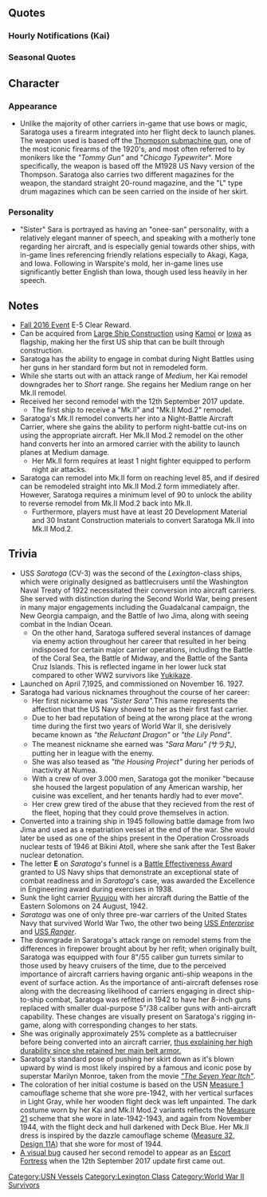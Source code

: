{{ShipPageHeader}}
==Quotes==
{{ShipQuotes
|Introduction = Hello！　航空母艦、Saratogaです。提督、サラとお呼びくださいね。よろしくお願い致します。
|Introduction/En = Hello! I am Saratoga, an aircraft carrier. Admiral, please call me Sara. Pleased to meet you.

|Introduction/Kai = Hello! 航空母艦、Saratogaです。サラも改修で、艤装と艦載機、強化しました！これからもご一緒に、頑張りましょう！
|Introduction/Kai/En = Hello! I am Saratoga, an aircraft carrier. I was also refitted, and outfitting and aircraft were strengthened! Let's keep doing our best together!

|Library = Hello! アメリカ生まれの大型正規空母、Saratogaです。歴史深い由緒ある名前を頂いています。あの大きな戦いでは、最初から最後まで頑張ったんです。戦いの終わった後、長門さん達と一緒にある実験に参加しました。これからサラも皆さんと同じ艦隊で頑張らせてくださいね！
|Library/En = Hello! I'm an American-made large aircraft carrier, Saratoga. I was named after a specific event in history. During the great war, I fought my way to the very end. And after the war, I was involved in a certain experiment with Nagato and the others. From here on, I wish to do my best with everyone in this fleet!
|Library/Note = Saratoga was named after the [[wikipedia:Battles of Saratoga|Battles of Saratoga]] from the American Revolutionary War. That "certain experiment" was Operation Crossroads, in which Saratoga along with Nagato took part of.

|Secretary 1/Both = How are you?

|Secretary 2 = はい、サラはここに。
|Secretary 2/En = Yes, I am here.

|Secretary 3 = 提督、せっかく整備したWildcatが。後にしてくださいね。お願いです。
|Secretary 3/En = Admiral, I just fixed this Wildcat. Can we do this later, please?

|Secretary 3/Kai = 提督、せっかく整備したDauntlessが。後にしてくださいね。お願いです。
|Secretary 3/Kai/En = Admiral, I just fixed this Dauntless. Can we do this later, please?

|Secretary 3/Mk.II = 提督、せっかく整備したHellcatが。後にしてくださいね。お願いします。
|Secretary 3/Mk.II/En =Admiral, I just fixed this Hellcat. Can we do this later, please? 

|Idle = うん！これで艦載機も問題なし！たくさん詰めるから、整備は大変。あら、長門！Hi！へっ、これから演習なの？ごめんなさい、サラは今日は執務室勤務なんです。また誘ってね！
|Idle/En = Yep, the planes are in top conditions! Getting them loaded and fixed sure is hard work. Oh. Hi, Nagato. You're going for practice? I'm sorry but I'm on duty. Call me out later.

|Secretary Married = 提督？お疲れですか？サラが、お茶と何か元気が出るものをご用意しましょう。へっ、パン？パン屋はサラはあまり…どちらかと言えば、ケーキのほうが得意です！ご用意しましょう！待っていてくださいね。
|Secretary Married/En = Admiral, are you tired? I'll make you a tea or anything that will get you going again. Eh, bread? I'm not good at making them... On the other hand, I'm good at making cakes. I'll bake one for you. Do wait for it.
|Secretary Married/Note = She mentions　パン屋 (panya) in Japanese which means bakery. She does not have a fond memory of bakeries probably because the nuclear test that sunk her was called ''Test Baker''.

|Wedding = 提督、how are you doing？へっ、これをサラに…ですか？はぁ、開けてみても良いのでしょうか？Oh my god, beautiful...!
|Wedding/En = Admiral, how are you doing? Eh, is this for me? Ah, is okay if I open it? Oh my God, it's beautiful!

|Looking At Scores = 情報ですね？サラが整理してお持ちします。
|Looking At Scores/En = Intelligence? I'll get it sorted and ready.

|Joining A Fleet = 航空母艦Saratoga、抜錨します。続いて！
|Joining A Fleet/En = Aircraft Carrier Saratoga, weigh anchor. Follow me!

|Equipment 1 = Beautiful！いい子たちですね！
|Equipment 1/En = Beautiful! They're all good girls!

|Equipment 2 = いい艦載機！この子もいいですね！
|Equipment 2/En = What a great plane. And also a great crew, aren't they!

|Equipment 3/Both = Oh my god!

|Supply = Thanks a lot!　ありがとうございます。
|Supply/En = Thanks a lot! Thank you very much!

|Docking Minor = Sorry、少しだけ休みます、提督。
|Docking Minor/En = Sorry. I shall take a break, admiral.

|Docking Major = I’m sorry、後方でお休みを頂きます。ごめんなさい、提督。
|Docking Major/En = I'm sorry. I shall pull back and rest. I'm truly sorry, admiral.

|Docking Complete = 
|Docking Complete/En = 

|Construction = 新造艦、就役です！
|Construction/En = A new ship has been completed!

|Returning From Sortie = 作戦完了です、提督。
|Returning From Sortie/En = Operation complete, Admiral.

|Starting A Sortie = サラ、出撃します！皆さん、行きましょう！ 
|Starting A Sortie/En = Sara, Heading out! Let's go everyone!

|Starting A Sortie/Kai = CV-3 サラ、出撃します！皆さん、行きましょう！
|Starting A Sortie/Kai/En = CV-3 Sara, Heading out! Let's go everyone!

|Battle Start = 行きます！航空隊、発艦初め！
|Battle Start/En = Let's do this. Air team, ready to strike!

|Air Battle = サラの子たち、お願いします！
|Air Battle/En = It's all yours, my fellow kids!

|Air Battle/Mk.II = サラの子たち、頼みます！いい？Attack!
|Air Battle/Mk.II/En = I request you, my fellow kids! Ready? Attack!

|Attack/Both = Attack!

|Night Battle = 艦隊全身、追撃戦に移行します！サラに続いて！
|Night Battle/En = Fleet at full speed. Commencing pursuit! On me!

|Night Attack = 
|Night Attack/En = 

|MVP = Oh my god！サラの戦闘がそんなに！？何か、申し訳ない気もします。
|MVP/En = Oh my god! I excel that much in battle? I... kind of feel bad for it.

|MVP/Kai = Oh my god! サラの戦果がそんなに！？提督のお蔭ですね。帰ったら乾杯しましょう！
|MVP/Kai/En = Oh my god! I excel that much in result? It's all thanks to you, Admiral. Let's make a toast when we return!

|Minor Damage 1 = あぁ！
|Minor Damage 1/En = Aahh!

|Minor Damage 2 = へ、飛行甲板に！？ダメージコントロールを！
|Minor Damage 2/En = Huh, the flight deck? Damage Control!

|Major Damage = 嫌だ、もう！飛行甲板とお尻が…
|Major Damage/En = Oh no... My flight deck and my rear...

|Sunk = Oh my god、サラ…ここで沈むというのですか？提督、お別れです... Goodbye...
|Sunk/En = Oh my god... This is where I'm sinking? Admiral, It's time we part ways... Goodbye...
}}
===Hourly Notifications (Kai)===
{{Shiphourly
|00JP = 提督、先ほど日付が更新されました。本日はこのサラが提督の執務を補佐いたしますね。
|00EN = Admiral, the date has changed. Today I, Sara will help with the Admiral's duties.
|00Note = 
|01JP = 1 o'clock。　提督、今夜は頑張りましょうね。
|01EN = 1 o'clock. Admiral, tonight lets do our best.
|01Note = 
|02JP = 2 o'clock。　はい、サラは平気です。提督、お疲れですか？
|02EN = 2 o'clock. Yes, I'm doing fine. Admiral, are you tired?
|02Note = 
|03JP = 3 o'clock。　サラがcoffeeをご用意しましょう。少しお待ち下さいね。
|03EN = 3 o'clock. I'll make you some coffee. Please wait a bit.
|03Note = 
|04JP = 4 o'clock。　提督、もうすぐ夜が明けますね。ハァ…よし！頑張ろう！
|04EN = 4 o'clock. Admiral, it's soon going to be dawn. Phew... Alright! I'll do my best!
|04Note = 
|05JP = 5 o'clock。　朝焼けSo beautiful!
|05EN = 5 o'clock. The sunrise is so beautiful!
|05Note = 
|06JP = Good Morning! 6 o'clock。提督、おはようございます。今朝も爽やかですね！
|06EN = Good Morning! 6 o'clock. Admiral, good morning. It's another crisp morning!
|06Note = 
|07JP = 7 o'clock。サラ、モーニングをご用意しました。卵はスクランブルでよかったですよね？Coffeeはこちらに。
|07EN = 7 o'clock. I've made breakfast for you. Scrambled eggs will do, right? The coffee is over there.
|07Note = 
|08JP = 8 o'clock。朝の後片付けをしたら、艦載機の整備をしますね。みんな、いい子たちなんです。
|08EN = 8 o'clock. After I finish clearing up, I need to service my planes. All of them are good girls.
|08Note = 
|09JP = 9 o'clock。あ、Yorkie...?あ、ごめんなさい！勘違いです。Sorry!あ、サラったら、ごめんなさい。
|09EN = 9 o'clock. Huh, Yorkie...? Ah, I'm sorry! I mistook you for someone. Sorry! Oh silly Sara, I'm sorry.
|09Note = She probably mistook someone with USS ''Yorktown'' (CV-5) which was designed after lessons learned from operations with the ''Lexington''-class. Yorktown was sunk by ''I-168'' during the Battle of Midway. 

Alternatively, she mistook someone with the other USS ''Yorktown'' (CV-10), an ''Essex''-class aircraft carrier, developed directly from the previous ''Yorktown''-class ships, and named in honor of the ''Yorktown'' lost at the Battle of Midway. This carrier served in World War II and Vietnam, and is now a museum in Patriot's Point, South Carolina.
|10JP = 10 o'clock。　加賀さん、おはようございます！...え、対抗演習ですか？喜んで！サラが真剣勝負でお相手します！
|10EN = 10 o'clock. Miss Kaga, good morning! ...Huh, a war game? I'll gladly accept! I'll face you with everything I've got!
|10Note = 
|11JP = 11 o'clock。　加賀さん、さすがですね。Japan Task Forceも侮れません。サラももっと頑張ろ！
|11EN = 11 o'clock As expected from you, Miss Kaga. Japan's Task Force is formidable. I need to do better! 
|11Note = 
|12JP = It is Noon。　提督、lunchはどうされますか？サラ、簡単なサンドウィッチだったらパッパッとご用意しちゃいます。OK?少し待っていて。
|12EN = It is Noon. Admiral, what will you have for lunch? If it's just sandwiches, I can make it with ease . OK? Wait for a while.
|12Note = 
|13JP = 1 o'clock。　はい、お待たせです。ターキーサラダサンドウィッチ、どうぞ召し上がれ！
|13EN = 1 o'clock. Here you go. One turkey salad sandwich, please enjoy!
|13Note =
|14JP = 2 o'clock。　提督、サラのターキーサラダサンド、どうでしたか？お口に合いましたか？あぁ...Really? よかった！
|14EN = 2 o'clock. Admiral, how's my turkey salad sandwich? Did you like it? Ahh... Really? Thank god!
|14Note = 
|15JP = 3 o'clock。　ハァ...少し疲れたかな。は、いいえ、サラ全然平気です！
|15EN = 3 o'clock. Phew... I'm a little tired. Huh? No, I am totally fine!
|15Note = 
|16JP = 4 o'c...　あら、Hey! 赤城さんHow are you?...そう、よかった！サラも同じよ。うふふ
|16EN = 4 o'c... Ah, hey! Miss Akagi How are you?... Oh really, that's great! Same goes for me. Hehehe...
|16Note = 
|17JP = 5 o'clock。　提督、この海は夕焼けも綺麗。So beautiful!
|17EN = 5 o'clock. Admiral, the sunset in the sea here is breathtaking. So beautiful!
|17Note = 
|18JP = 6 o'clock。　Dinnerはどうされますか？え、提督が？ううん、大丈夫。サラに夜も任せておいてください！頑張ります！
|18EN = 6 o'clock. What will you have for dinner? Eh, You want to make it yourself? No no, it's alright. Leave the dinner to me as well! I'll do my best!
|18Note = 
|19JP = 7 o'clock。　はい、お待ちどうさま！ニュージャージー仕込みのビーフステーキ、どうぞ召し上がれ！はい、ご一緒にビールも！
|19EN = 7 o'clock. Kept you waiting! It's New Jersey-style beef steak, please enjoy! Here is a beer to go with it!
|19Note = 
|20JP = 8 o'clock。　提督、お腹いっぱいになりました？そう？よかった！デザートもあるんです。ほら、コーンシロップたっぷりのサラ特製アイス、召し上がれ！さぁ、遠慮されずに、ね？
|20EN = 8 o'clock. Admiral, are you full? Really? Good to know. There is dessert as well. Here is Sara's special corn syrup filled ice cream. Please dig in! Don't be shy!
|20Note = 
|21JP = 9 o'clock。　あら、Iowa！珍しいのね、一人？お仕事終わったら、少しだけやりますか？うん、OKです。待っててね！
|21EN = 9 o'clock. Oh, Iowa! It's rare to see you alone. Once I finish working do we want to drink for a bit? Sure, OK. Wait for me!
|21Note = 
|22JP = 10 o'clock。　提督、なんでしょうか？...え、提督もご一緒に？もちろん、喜んで！そうだ、加賀さんたちもお呼びしましょう。え、それはまた別で？
|22EN = 10 o'clock. Admiral, what is it? Eh, you want to join us as well? Sure, with pleasure! That's right, how about we invite Miss Kaga as well. eh, another time?
|22Note = 
|23JP = 11 o'clock。　提督、今日も一日お疲れ様でした！さぁ、それではIowaと合流して、Let's go for a drink!
|23EN = 11 o'clock. Admiral, thank you for your hard work today! Alright, let's meet up with Iowa and let's go for a drink!
|23Note = 
}}
===Seasonal Quotes===
{{ShipSeasonalQuotes}}

==Character==
===Appearance===
*Unlike the majority of other carriers in-game that use bows or magic, Saratoga uses a firearm integrated into her flight deck to launch planes. The weapon used is based off the [https://en.wikipedia.org/wiki/Thompson_submachine_gun Thompson submachine gun], one of the most iconic firearms of the 1920's, and most often referred to by monikers like the ''"Tommy Gun"'' and "''Chicago Typewriter''". More specifically, the weapon is based off the M1928 US Navy version of the Thompson. Saratoga also carries two different magazines for the weapon, the standard straight 20-round magazine, and the "L" type drum magazines which can be seen carried on the inside of her skirt.

===Personality===
*"Sister" Sara is portrayed as having an "onee-san" personality, with a relatively elegant manner of speech, and speaking with a motherly tone regarding her aircraft, and is especially genial towards other ships, with in-game lines referencing friendly relations especially to Akagi, Kaga, and Iowa. Following in Warspite's mold, her in-game lines use significantly better English than Iowa, though used less heavily in her speech.

==Notes==
*[[Fall 2016 Event]] E-5 Clear Reward.
*Can be acquired from [[Large Ship Construction]] using [[Kamoi]] or [[Iowa]] as flagship, making her the first US ship that can be built through construction.
*Saratoga has the ability to engage in combat during Night Battles using her guns in her standard form but not in remodeled form.
*While she starts out with an attack range of ''Medium'', her Kai remodel downgrades her to ''Short'' range. She regains her Medium range on her Mk.II remodel.
*Received her second remodel with the 12th September 2017 update.
**The first ship to receive a "Mk.II" and "Mk.II Mod.2" remodel.
*Saratoga's Mk.II remodel converts her into a Night-Battle Aircraft Carrier, where she gains the ability to perform night-battle cut-ins on using the appropriate aircraft. Her Mk.II Mod.2 remodel on the other hand converts her into an armored carrier with the ability to launch planes at Medium damage.
** Her Mk.II form requires at least 1 night fighter equipped to perform night air attacks.
*Saratoga can remodel into Mk.II form on reaching level 85, and if desired can be remodeled straight into Mk.II Mod.2 form immediately after. However, Saratoga requires a minimum level of 90 to unlock the ability to reverse remodel from Mk.II Mod.2 back into Mk.II.
** Furthermore, players must have at least 20 Development Material and 30 Instant Construction materials to convert Saratoga Mk.II into Mk.II Mod.2.

==Trivia==
*USS ''Saratoga'' (CV-3) was the second of the ''Lexington''-class ships, which were originally designed as battlecruisers until the Washington Naval Treaty of 1922 necessitated their conversion into aircraft carriers. She served with distinction during the Second World War, being present in many major engagements including the Guadalcanal campaign, the New Georgia campaign, and the Battle of Iwo Jima, along with seeing combat in the Indian Ocean. 
**On the other hand, Saratoga suffered several instances of damage via enemy action throughout her career that resulted in her being indisposed for certain major carrier operations, including the Battle of the Coral Sea, the Battle of Midway, and the Battle of the Santa Cruz Islands. This is reflected ingame in her lower luck stat compared to other WW2 survivors like [[Yukikaze]].
*Launched on April 7,1925, and commissioned on November 16. 1927.
*Saratoga had various nicknames throughout the course of her career:
**Her first nickname was ''"Sister Sara". ''This name represents the affection that the US Navy showed to her as their first fast carrier.
**Due to her bad reputation of being at the wrong place at the wrong time during the first two years of World War II, she derisively became known as ''"the Reluctant Dragon"'' or ''"the Lily Pond"''.
**The meanest nickname she earned was ''"Sara Maru" (''サラ丸'')'', putting her in league with the enemy.
**She was also teased as ''"the Housing Project"'' during her periods of inactivity at Numea.
**With a crew of over 3.000 men, Saratoga got the moniker "because she housed the largest population of any American warship, her cuisine was excellent, and her tenants hardly had to ever move".
**Her crew grew tired of the abuse that they recieved from the rest of the fleet, hoping that they could prove themselves in action.
*Converted into a training ship in 1945 following battle damage from Iwo Jima and used as a repatriation vessel at the end of the war. She would later be used as one of the ships present in the Operation Crossroads nuclear tests of 1946 at Bikini Atoll, where she sank after the Test Baker nuclear detonation.
* The letter '''E''' on ''Saratoga''<nowiki/>'s funnel is a [https://en.wikipedia.org/wiki/Battle_Effectiveness_Award Battle Effectiveness Award] granted to US Navy ships that demonstrate an exceptional state of combat readiness and in ''Saratoga''<nowiki/>'s case, was awarded the Excellence in Engineering award during exercises in 1938.
* Sunk the light carrier [[Ryuujou]] with her aircraft during the Battle of the Eastern Solomons on 24 August, 1942.
* ''Saratoga'' was one of only three pre-war carriers of the United States Navy that survived World War Two, the other two being [https://en.wikipedia.org/wiki/USS_Enterprise_(CV-6) USS ''Enterprise''] and [https://en.wikipedia.org/wiki/USS_Ranger_(CV-4) USS ''Ranger''].
*The downgrade in Saratoga's attack range on remodel stems from the differences in firepower brought about by her refit; when originally built, Saratoga was equipped with four 8"/55 caliber gun turrets similar to those used by heavy cruisers of the time, due to the perceived importance of aircraft carriers having organic anti-ship weapons in the event of surface action. As the importance of anti-aircraft defenses rose along with the decreasing likelihood of carriers engaging in direct ship-to-ship combat, Saratoga was refitted in 1942 to have her 8-inch guns replaced with smaller dual-purpose 5"/38 caliber guns with anti-aircraft capability. These changes are visually present on Saratoga's rigging in-game, along with corresponding changes to her stats.
*She was originally approximately 25% complete as a battlecruiser before being converted into an aircraft carrier, [https://books.google.fi/books?id=_RW1CQ067pYC&pg=PA270&lpg=PA270&dq=Saratoga+armor+belt+was+retained&source=bl&ots=c30rFg46XD&sig=25TdLsBptk5pt5YDB6rLWD3ENR8&hl=en&sa=X&ved=0ahUKEwiXr8WN6_XQAhWFWSwKHXkhA_oQ6AEIJDAC#v=onepage&q=Saratoga%20armor%20belt%20was%20retained&f=false thus explaining her high durability since she retained her main belt armor.]
*Saratoga's standard pose of pushing her skirt down as it's blown upward by wind is most likely inspired by a famous and iconic pose by superstar Marilyn Monroe, taken from the movie [https://en.wikipedia.org/wiki/The_Seven_Year_Itch ''"The Seven Year Itch"''].
*The coloration of her initial costume is based on the USN [http://www.shipcamouflage.com/measure_1.htm Measure 1] camouflage scheme that she wore pre-1942, with her vertical surfaces in Light Gray, while her wooden flight deck was left unpainted. The dark costume worn by her Kai and Mk.II Mod.2 variants reflects the [http://www.shipcamouflage.com/measure_21.htm Measure 21] scheme that she wore in late-1942-1943, and again from November 1944, with the flight deck and hull darkened with Deck Blue. Her Mk.II dress is inspired by the dazzle camouflage scheme ([http://www.shipcamouflage.com/DesignSheets/M32_11A_CV-3.jpg Measure 32, Design 11A]) that she wore for most of 1944.
*[https://twitter.com/tzdreigame/status/907574519946141696 A visual bug] caused her second remodel to appear as an [[Escort Fortress]] when the 12th September 2017 update first came out.

<!--
==Quests==
-->

{{ShipPageFooter}}
[[Category:USN Vessels]]
[[Category:Lexington Class]]
[[Category:World War II Survivors]]